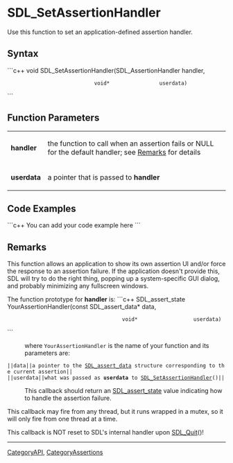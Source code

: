 <!-- pragma section-numbers off -->
<!-- pragma camelcase off -->

= SDL_SetAssertionHandler =
Use this function to set an application-defined assertion handler.


== Syntax ==
```c++
void SDL_SetAssertionHandler(SDL_AssertionHandler handler,
                             void*                userdata)
```

== Function Parameters ==
{|
|'''handler'''
|the function to call when an assertion fails or NULL for the default handler; see [[#Remarks|Remarks]] for details
|-
|'''userdata'''
|a pointer that is passed to '''handler'''
|}

== Code Examples ==
```c++
You can add your code example here
```

== Remarks ==
This function allows an application to show its own assertion UI and/or force the response to an assertion failure. If the application doesn't provide this, SDL will try to do the right thing, popping up a system-specific GUI dialog, and probably minimizing any fullscreen windows.

The function prototype for '''handler''' is:
```c++
SDL_assert_state YourAssertionHandler(const SDL_assert_data* data,
                                      void*                  userdata)
```
: where <code>YourAssertionHandler</code> is the name of your function and its parameters are:
 ||<code>data</code>||a pointer to the [[SDL_assert_data]] structure corresponding to the current assertion||
 ||<code>userdata</code>||what was passed as '''userdata''' to [[SDL_SetAssertionHandler]]()||

:This callback should return an [[SDL_assert_state]] value indicating how to handle the assertion failure.

This callback may fire from any thread, but it runs wrapped in a mutex, so it will only fire from one thread at a time.

This callback is NOT reset to SDL's internal handler upon [[SDL_Quit]]()!

----
[[CategoryAPI]], [[CategoryAssertions]]

